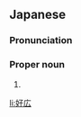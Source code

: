 ==Japanese==
{{ja-kanjitab|よし|ひろ}}

===Pronunciation===
{{ja-pron|よしひろ}}

===Proper noun===
{{ja-pos|proper|よしひろ}}

# {{given name|male|lang=ja|sort=よしひろ}}

[[li:好広]]